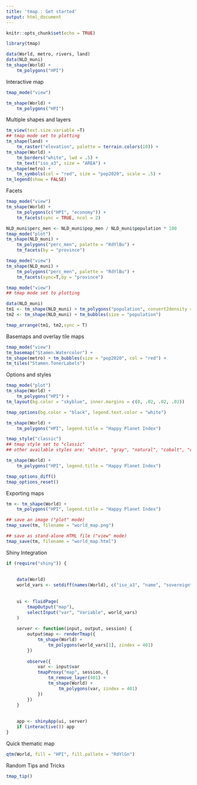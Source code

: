 ```yaml
---
title: 'tmap : Get started'
output: html_document
---
```


```r
knitr::opts_chunk$set(echo = TRUE)
```

```r
library(tmap)
```

```r
data(World, metro, rivers, land)
data(NLD_muni)
tm_shape(World) +
    tm_polygons("HPI")
```
Interactive map
```r
tmap_mode("view")

tm_shape(World) +
    tm_polygons("HPI")
```
Multiple shapes and layers
```r
tm_view(text.size.variable =T) 
## tmap mode set to plotting
tm_shape(land) +
    tm_raster("elevation", palette = terrain.colors(10)) +
tm_shape(World) +
    tm_borders("white", lwd = .5) +
    tm_text("iso_a3", size = "AREA") +
tm_shape(metro) +
    tm_symbols(col = "red", size = "pop2020", scale = .5) +
tm_legend(show = FALSE)
```
Facets
```r
tmap_mode("view")
tm_shape(World) +
    tm_polygons(c("HPI", "economy")) +
    tm_facets(sync = TRUE, ncol = 2)
```
```r
NLD_muni$perc_men <- NLD_muni$pop_men / NLD_muni$population * 100
tmap_mode("plot")
tm_shape(NLD_muni) +
    tm_polygons("perc_men", palette = "RdYlBu") +
    tm_facets(by = "province")

tmap_mode("view")
tm_shape(NLD_muni) +
    tm_polygons("perc_men", palette = "RdYlBu") +
    tm_facets(sync=T,by = "province")
```
```r
tmap_mode("view")
## tmap mode set to plotting

data(NLD_muni)
tm1 <- tm_shape(NLD_muni) + tm_polygons("population", convert2density = TRUE)
tm2 <- tm_shape(NLD_muni) + tm_bubbles(size = "population")

tmap_arrange(tm1, tm2,sync = T)
```
Basemaps and overlay tile maps
```r
tmap_mode("view")
tm_basemap("Stamen.Watercolor") +
tm_shape(metro) + tm_bubbles(size = "pop2020", col = "red") +
tm_tiles("Stamen.TonerLabels")
```
Options and styles
```r
tmap_mode("plot")
tm_shape(World) +
    tm_polygons("HPI") +
tm_layout(bg.color = "skyblue", inner.margins = c(0, .02, .02, .02))
```
```r
tmap_options(bg.color = "black", legend.text.color = "white")

tm_shape(World) +
    tm_polygons("HPI", legend.title = "Happy Planet Index")
```

```r
tmap_style("classic")
## tmap style set to "classic"
## other available styles are: "white", "gray", "natural", "cobalt", "col_blind", "albatross", "beaver", "bw", "watercolor"

tm_shape(World) +
    tm_polygons("HPI", legend.title = "Happy Planet Index")

tmap_options_diff()
tmap_options_reset()
```
Exporting maps
```r
tm <- tm_shape(World) +
    tm_polygons("HPI", legend.title = "Happy Planet Index")

## save an image ("plot" mode)
tmap_save(tm, filename = "world_map.png")

## save as stand-alone HTML file ("view" mode)
tmap_save(tm, filename = "world_map.html")
```
Shiny Integration
```r
if (require("shiny")) {
	
	
	data(World)
	world_vars <- setdiff(names(World), c("iso_a3", "name", "sovereignt", "geometry"))
	
	
	ui <- fluidPage(
		tmapOutput("map"),
		selectInput("var", "Variable", world_vars)
	)
	
	server <- function(input, output, session) {
		output$map <- renderTmap({
			tm_shape(World) +
				tm_polygons(world_vars[1], zindex = 401)
		})
		
		observe({
			var <- input$var
			tmapProxy("map", session, {
				tm_remove_layer(401) +
				tm_shape(World) +
					tm_polygons(var, zindex = 401)
			})
		})
	}	
	
	
	app <- shinyApp(ui, server)
	if (interactive()) app
}
```
Quick thematic map
```r
qtm(World, fill = "HPI", fill.pallete = "RdYlGn")
```
Random Tips and Tricks
```r
tmap_tip()
```

